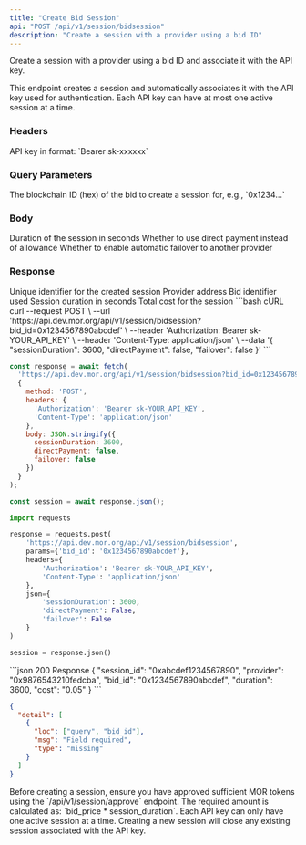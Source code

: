 ```yaml
---
title: "Create Bid Session"
api: "POST /api/v1/session/bidsession"
description: "Create a session with a provider using a bid ID"
---
```


Create a session with a provider using a bid ID and associate it with the API key.

This endpoint creates a session and automatically associates it with the API key used for authentication. Each API key can have at most one active session at a time.

### Headers

<ParamField header="Authorization" type="string" required>
  API key in format: `Bearer sk-xxxxxx`
</ParamField>

### Query Parameters

<ParamField query="bid_id" type="string" required>
  The blockchain ID (hex) of the bid to create a session for, e.g., `0x1234...`
</ParamField>

### Body

<ParamField body="sessionDuration" type="integer" default={3600}>
  Duration of the session in seconds
</ParamField>

<ParamField body="directPayment" type="boolean" default={false}>
  Whether to use direct payment instead of allowance
</ParamField>

<ParamField body="failover" type="boolean" default={false}>
  Whether to enable automatic failover to another provider
</ParamField>

### Response

<ResponseField name="session_id" type="string">
  Unique identifier for the created session
</ResponseField>

<ResponseField name="provider" type="string">
  Provider address
</ResponseField>

<ResponseField name="bid_id" type="string">
  Bid identifier used
</ResponseField>

<ResponseField name="duration" type="integer">
  Session duration in seconds
</ResponseField>

<ResponseField name="cost" type="string">
  Total cost for the session
</ResponseField>

<RequestExample>
```bash cURL
curl --request POST \
  --url 'https://api.dev.mor.org/api/v1/session/bidsession?bid_id=0x1234567890abcdef' \
  --header 'Authorization: Bearer sk-YOUR_API_KEY' \
  --header 'Content-Type: application/json' \
  --data '{
    "sessionDuration": 3600,
    "directPayment": false,
    "failover": false
  }'
```

```javascript JavaScript
const response = await fetch(
  'https://api.dev.mor.org/api/v1/session/bidsession?bid_id=0x1234567890abcdef',
  {
    method: 'POST',
    headers: {
      'Authorization': 'Bearer sk-YOUR_API_KEY',
      'Content-Type': 'application/json'
    },
    body: JSON.stringify({
      sessionDuration: 3600,
      directPayment: false,
      failover: false
    })
  }
);

const session = await response.json();
```

```python Python
import requests

response = requests.post(
    'https://api.dev.mor.org/api/v1/session/bidsession',
    params={'bid_id': '0x1234567890abcdef'},
    headers={
        'Authorization': 'Bearer sk-YOUR_API_KEY',
        'Content-Type': 'application/json'
    },
    json={
        'sessionDuration': 3600,
        'directPayment': False,
        'failover': False
    }
)

session = response.json()
```
</RequestExample>

<ResponseExample>
```json 200 Response
{
  "session_id": "0xabcdef1234567890",
  "provider": "0x9876543210fedcba",
  "bid_id": "0x1234567890abcdef",
  "duration": 3600,
  "cost": "0.05"
}
```

```json 422 Validation Error
{
  "detail": [
    {
      "loc": ["query", "bid_id"],
      "msg": "Field required",
      "type": "missing"
    }
  ]
}
```
</ResponseExample>

<Warning>
  Before creating a session, ensure you have approved sufficient MOR tokens using the `/api/v1/session/approve` endpoint. The required amount is calculated as: `bid_price * session_duration`.
</Warning>

<Note>
  Each API key can only have one active session at a time. Creating a new session will close any existing session associated with the API key.
</Note>

